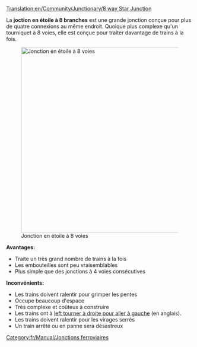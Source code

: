 [[Translation:en/Community/Junctionary/8 way Star Junction]]

{{fr/Community/Junctionary/Menu de Croisements}}
La '''joction en étoile à 8 branches''' est une grande jonction conçue pour plus de quatre connexions au même endroit. Quoique plus complexe qu'un tourniquet à 8 voies, elle est conçue pour traiter davantage de trains à la fois.

[[File:en/Community/Junctionary/8 Way Star.png|thumb|center|500px|Jonction en étoile à 8 voies]]

'''Avantages:'''
*Traite un très grand nombre de trains à la fois
*Les embouteilles sont peu vraisemblables
*Plus simple que des jonctions à 4 voies consécutives

'''Inconvénients:'''
*Les trains doivent ralentir pour grimper les pentes
*Occupe beaucoup d'espace
*Très complexe et coûteux à construire
*Les trains ont à [https://www.wikipedia.org/wiki/Michigan left tourner à droite pour aller à gauche] (en anglais).
*Les trains doivent ralentir pour les virages serrés
*Un train arrêté ou en panne sera désastreux

[[Category:fr/Manual/Jonctions ferroviaires]]